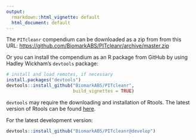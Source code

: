 ```yaml
---
output:
  rmarkdown::html_vignette: default
  html_document: default
---
```


The `PITcleanr` compendium can be downloaded as a zip from from this URL: <https://github.com/BiomarkABS/PITcleanr/archive/master.zip>

Or you can install the compendium as an R package from GitHub by using Hadley Wickham's `devtools` package:

```r
# install and load remotes, if necessary
install.packages("devtools")
devtools::install_github("BiomarkABS/PITcleanr", 
                         build_vignettes = TRUE)
```

`devtools` may require the downloading and installation of Rtools. The latest version of Rtools can be found [here](https://cran.r-project.org/bin/windows/Rtools/).

For the latest development version:

```r
devtools::install_github("BiomarkABS/PITcleanr@develop")
```
